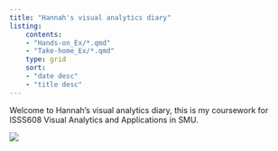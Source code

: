 ```yaml
---
title: "Hannah's visual analytics diary"
listing:
    contents:
    - "Hands-on_Ex/*.qmd"
    - "Take-home_Ex/*.qmd"
    type: grid
    sort:
    - "date desc"
    - "title desc"
---
```


Welcome to Hannah's visual analytics diary, this is my coursework for ISSS608 Visual Analytics and Applications in SMU.

![](images/微信图片_20250130232703.png)
